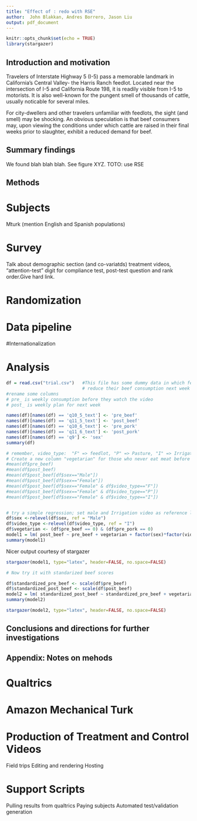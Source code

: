 ```yaml
---
title: "Effect of : redo with RSE"
author:  John Blakkan, Andres Borrero, Jason Liu
output: pdf_document
---
```


```r
knitr::opts_chunk$set(echo = TRUE)
library(stargazer)
```

## Introduction and motivation

Travelers of Interstate Highway 5 (I-5) pass a memorable landmark in California's Central Valley- the Harris Ranch feedlot.  Located near the intersection of I-5 and California Route 198, it is readily visible from I-5 to motorists.  It is also well-known for the pungent smell of thousands of cattle, usually noticable for several miles.  

For city-dwellers and other travelers unfamiliar with feedlots, the sight (and smell) may be shocking.  An obvious speculation is that beef consumers may, upon viewing the conditions under which cattle are raised in their final weeks prior to slaughter, exhibit a reduced demand for beef.

## Summary findings

We found blah blah blah.   See figure XYZ.   TOTO: use RSE

## Methods

# Subjects

Mturk (mention English and Spanish populations)

# Survey

Talk about demographic section (and co-variatds) treatment videos, "attention-test" digit for compliance test, post-test question and rank order.Give hard link.

# Randomization

# Data pipeline

#Internationalization

# Analysis



```r
df = read.csv("trial.csv")   #This file has some dummy data in which femail participants who see a feedlot video
                             # reduce their beef consumption next week by one meail, wiht probablity of 50%.
#rename some columns
# pre_ is weekly consumption before they watch the video
# post_ is weekly plan for next week

names(df)[names(df) == 'q10_5_text'] <- 'pre_beef'
names(df)[names(df) == 'q11_5_text'] <- 'post_beef'
names(df)[names(df) == 'q10_6_text'] <- 'pre_pork'
names(df)[names(df) == 'q11_6_text'] <- 'post_pork'
names(df)[names(df) == 'q9'] <- 'sex'
summary(df)

# remember, video_type:  "F" => feedlot, "P" => Pasture, "I" => Irrigation
# Create a new column "vegetarian" for those who never eat meat before treatment
#mean(df$pre_beef)
#mean(df$post_beef)
#mean(df$post_beef[df$sex=="Male"])
#mean(df$post_beef[df$sex=="Female"])
#mean(df$post_beef[df$sex=="Female" & df$video_type=="F"])
#mean(df$post_beef[df$sex=="Female" & df$video_type=="P"])
#mean(df$post_beef[df$sex=="Female" & df$video_type=="I"])


# try a simple regression; set male and Irrigation video as reference levels for those factors
df$sex <-relevel(df$sex, ref = "Male")
df$video_type <-relevel(df$video_type, ref = "I")
df$vegetarian <- (df$pre_beef == 0) & (df$pre_pork == 0)
model1 = lm( post_beef ~ pre_beef + vegetarian + factor(sex)*factor(video_type)*vegetarian, data=df)
summary(model1)
```

Nicer output courtesy of stargazer

```r
stargazer(model1, type="latex", header=FALSE, no.space=FALSE)
```
```r
# Now try it with standarized beef scores

df$standardized_pre_beef <- scale(df$pre_beef)
df$standardized_post_beef <- scale(df$post_beef)
model2 = lm( standardized_post_beef ~ standardized_pre_beef + vegetarian + factor(sex)*factor(video_type)*vegetarian, data=df)
summary(model2)
```
```r
stargazer(model2, type="latex", header=FALSE, no.space=FALSE)
```

## Conclusions and directions for further investigations

## Appendix:  Notes on mehods

# Qualtrics

# Amazon Mechanical Turk

# Production of Treatment and Control Videos
  Field trips
  Editing and rendering
  Hosting

# Support Scripts
  Pulling results from qualtrics
  Paying subjects
  Automated test/validation generation
